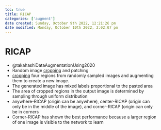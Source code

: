 ```yaml
---
toc: true
title: RICAP
categories: ['augment']
date created: Sunday, October 9th 2022, 12:21:26 pm
date modified: Monday, October 10th 2022, 2:02:07 pm
---
```


# RICAP
- @takahashiDataAugmentationUsing2020
- Random image [cropping](cropping.qmd) and patching
- [cropping](cropping.qmd) four regions from randomly sampled images and augmenting them to create a new image.
- The generated image has mixed labels proportional to the pasted area
- The area of cropped regions in the output image is determined by sampling through uniform distribution
- anywhere-RICAP (origin can be anywhere), center-RICAP (origin can only be in the middle of the image), and corner-RICAP (origin can only be in corners
- Corner-RICAP has shown the best performance because a larger region of one image is visible to the network to learn



